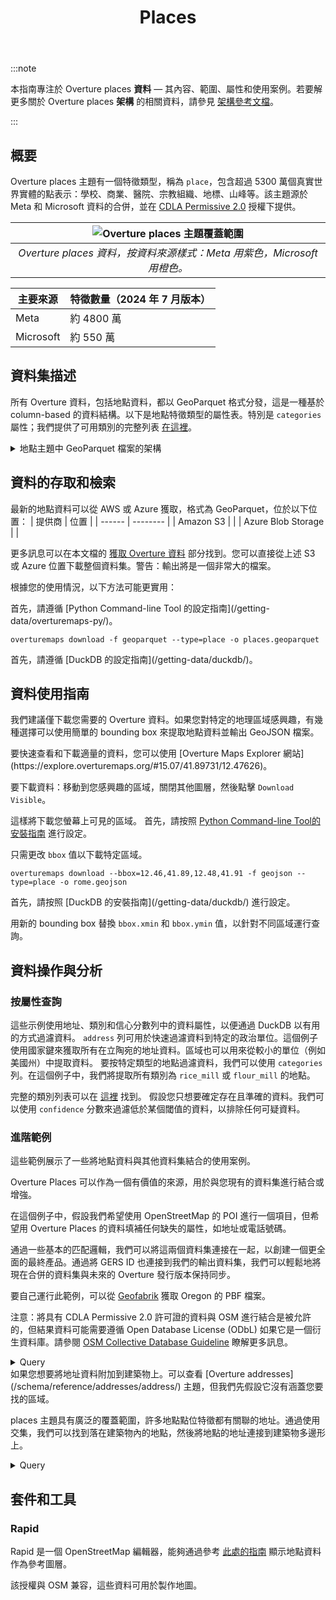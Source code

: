 ﻿---
title: Places
---

:::note

本指南專注於 Overture places **資料** &mdash; 其內容、範圍、屬性和使用案例。若要解更多關於 Overture places **架構** 的相關資料，請參見 [架構參考文檔](/schema/reference/places/place)。

:::

## 概要

Overture places 主題有一個特徵類型，稱為 `place`，包含超過 5300 萬個真實世界實體的點表示：學校、商業、醫院、宗教組織、地標、山峰等。該主題源於 Meta 和 Microsoft 資料的合併，並在 [CDLA Permissive 2.0](https://cdla.dev/permissive-2-0/) 授權下提供。

| ![Overture places 主題覆蓋範圍](/img/places/places-coverage.png) | 
|:--:| 
| *Overture places 資料，按資料來源樣式：Meta 用紫色，Microsoft 用橙色。* | 

| 主要來源 |  特徵數量（2024 年 7 月版本） |
| -------------------------- | --------------------- |
| Meta | 約 4800 萬 |
| Microsoft | 約 550 萬 |



## 資料集描述

所有 Overture 資料，包括地點資料，都以 GeoParquet 格式分發，這是一種基於 column-based 的資料結構。以下是地點特徵類型的屬性表。特別是 `categories` 屬性；我們提供了可用類別的完整列表 [在這裡](https://github.com/OvertureMaps/schema/blob/main/task-force-docs/places/overture_categories.csv)。

<details>
    <summary>地點主題中 GeoParquet 檔案的架構</summary>
<div>
<Tabs>
<TabItem value="places" label="places" default>
| 欄位 | 類型 | 描述 |
|---|---|---|
| id | VARCHAR | 特徵 ID。如果該特徵代表的是 GERS（全球實體參考系統）的一部分，則此 ID 可能與 GERS 關聯。 |
| geometry | BLOB | 地點位置的點表示。地點的幾何形狀必須是 GeoJSON schema 定義的點。 |
| bbox | STRUCT | 由兩個經度和兩個緯度定義的區域：緯度為 -90.0 到 90.0 之間的十進制數；經度為 -180.0 到 180.0 之間的十進制數。 |
| version | INTEGER | 特徵的版本號，在每次 Overture 版本更新中，當該特徵的幾何形狀或屬性發生變化時，版本號會遞增。 |
| sources | STRUCT | 給定特徵屬性的源訊息數組，每個條目都是一個源對象，列出了 JSON 指針符號表示的屬性和該特定值來源的資料集。所有特徵必須有一個根級別的源，這是默認源，如果未指定特定屬性的源，則使用此默認源。 |
| names | STRUCT | 定義特徵名稱的屬性。 |
| categories | STRUCT | 地點的類別。完整列表可在 GitHub 上找到：https://github.com/OvertureMaps/schema/blob/main/task-force-docs/places/overture_categories.csv |
| confidence | DOUBLE | 地點存在的信心程度。數值範圍是 0 到 1 之間。0 表示我們確定該地點不存在（或不再存在）。1 表示我們確定該地點存在。如果沒有任何值，代表我們還沒有任何可信的訊息。 |
| websites | VARCHAR[] | 地點的網站。 |
| socials | VARCHAR[] | 地點的社交媒體 URL。 |
| emails | VARCHAR[] | 地點的電子郵件地址。 |
| phones | VARCHAR[] | 地點的電話號碼。 |
| brand | STRUCT | 地點的品牌。擁有多個品牌的位置被建模為多個獨立的地點，每個地點都有自己的品牌。 |
| addresses | STRUCT | 地點的地址。 |
</TabItem>
</Tabs>
</div>
</details>


## 資料的存取和檢索

最新的地點資料可以從 AWS 或 Azure 獲取，格式為 GeoParquet，位於以下位置：
| 提供商 | 位置 |
| ------ | -------- |
| Amazon S3 | <QueryBuilder query="s3://overturemaps-us-west-2/release/__OVERTURE_RELEASE/theme=places/type=place/" language="text"></QueryBuilder> |
| Azure Blob Storage | <QueryBuilder query="https://overturemapswestus2.blob.core.windows.net/release/__OVERTURE_RELEASE/theme=places/type=place/" language="text"></QueryBuilder> |

更多訊息可以在本文檔的 [獲取 Overture 資料](https://docs.overturemaps.org/getting-data/) 部分找到。您可以直接從上述 S3 或 Azure 位置下載整個資料集。警告：輸出將是一個非常大的檔案。

根據您的使用情況，以下方法可能更實用：

<Tabs>
<TabItem value="Python Command-line Tool" label="Python Command-line Tool" default>
首先，請遵循 [Python Command-line Tool 的設定指南](/getting-data/overturemaps-py/)。

```
overturemaps download -f geoparquet --type=place -o places.geoparquet
``` 
</TabItem>
<TabItem value="DuckDB" label="DuckDB" default>
首先，請遵循 [DuckDB 的設定指南](/getting-data/duckdb/)。

<QueryBuilder query={PlacesQuery}></QueryBuilder>
</TabItem>
</Tabs>

## 資料使用指南

我們建議僅下載您需要的 Overture 資料。如果您對特定的地理區域感興趣，有幾種選擇可以使用簡單的 bounding box 來提取地點資料並輸出 GeoJSON 檔案。

<Tabs>
<TabItem value="Overture Maps Explorer" label="Overture Maps Explorer" default>
要快速查看和下載適量的資料，您可以使用 [Overture Maps Explorer 網站](https://explore.overturemaps.org/#15.07/41.89731/12.47626)。

要下載資料：移動到您感興趣的區域，關閉其他圖層，然後點擊 `Download Visible`。

這樣將下載您螢幕上可見的區域。
</TabItem>
<TabItem value="Python Command-line Tool" label="Python Command-line Tool" default>
首先，請按照 [Python Command-line Tool的安裝指南](/getting-data/overturemaps-py/) 進行設定。

只需更改 `bbox` 值以下載特定區域。
```
overturemaps download --bbox=12.46,41.89,12.48,41.91 -f geojson --type=place -o rome.geojson
``` 
</TabItem>
<TabItem value="DuckDB" label="DuckDB" default>
首先，請按照 [DuckDB 的安裝指南](/getting-data/duckdb/) 進行設定。

用新的 bounding box 替換 `bbox.xmin` 和 `bbox.ymin` 值，以針對不同區域運行查詢。
<QueryBuilder query={RomeQuery}></QueryBuilder>
</TabItem>
</Tabs>

## 資料操作與分析

### 按屬性查詢

這些示例使用地址、類別和信心分數列中的資料屬性，以便通過 DuckDB 以有用的方式過濾資料。
<Tabs>
<TabItem value="Query by address" label="按地址查詢" default>
`address` 列可用於快速過濾資料到特定的政治單位。這個例子使用國家鍵來獲取所有在立陶宛的地址資料。區域也可以用來從較小的單位（例如美國州）中提取資料。
<QueryBuilder query={LithuaniaQuery}></QueryBuilder>
</TabItem>
<TabItem value="Query by category" label="按類別查詢" default>
要按特定類型的地點過濾資料，我們可以使用 `categories` 列。在這個例子中，我們將提取所有類別為 `rice_mill` 或 `flour_mill` 的地點。

完整的類別列表可以在 [這裡](https://github.com/OvertureMaps/schema/blob/main/task-force-docs/places/overture_categories.csv) 找到。
<QueryBuilder query={MillQuery}></QueryBuilder>
</TabItem>
<TabItem value="Query by confidence score" label="Query by confidence score" default>
假設您只想要確定存在且準確的資料。我們可以使用 `confidence` 分數來過濾低於某個閾值的資料，以排除任何可疑資料。
<QueryBuilder query={ConfidenceQuery}></QueryBuilder>
</TabItem>
</Tabs>

### 進階範例

這些範例展示了一些將地點資料與其他資料集結合的使用案例。

<Tabs>
<TabItem value="Conflate with OpenStreetMap" label="與 OpenStreetMap 結合" default>
Overture Places 可以作為一個有價值的來源，用於與您現有的資料集進行結合或增強。

在這個例子中，假設我們希望使用 OpenStreetMap 的 POI 進行一個項目，但希望用 Overture Places 的資料填補任何缺失的屬性，如地址或電話號碼。

通過一些基本的匹配邏輯，我們可以將這兩個資料集連接在一起，以創建一個更全面的最終產品。通過將 GERS ID 也連接到我們的輸出資料集，我們可以輕鬆地將現在合併的資料集與未來的 Overture 發行版本保持同步。

要自己運行此範例，可以從 [Geofabrik](https://download.geofabrik.de/north-america/us/oregon.html) 獲取 Oregon 的 PBF 檔案。

注意：將具有 CDLA Permissive 2.0 許可證的資料與 OSM 進行結合是被允許的，但結果資料可能需要遵循 Open Database License (ODbL) 如果它是一個衍生資料庫。請參閱 [OSM Collective Database Guideline](https://osmfoundation.org/wiki/Licence/Community_Guidelines/Collective_Database_Guideline_Guideline) 瞭解更多訊息。
<details>
    <summary>Query</summary>
<div>
<QueryBuilder query={ConflateOSMQuery}></QueryBuilder>
</div>
</details>
</TabItem>
<TabItem value="Find building addresses" label="Find building addresses" default>
如果您想要將地址資料附加到建築物上。可以查看 [Overture addresses](/schema/reference/addresses/address/) 主題，但我們先假設它沒有涵蓋您要找的區域。

places 主題具有廣泛的覆蓋範圍，許多地點點位特徵都有關聯的地址。通過使用交集，我們可以找到落在建築物內的地點，然後將地點的地址連接到建築物多邊形上。
<details>
    <summary>Query</summary>
<div>
<QueryBuilder query={PlacesInBuildingsQuery}></QueryBuilder>
</div>
</details>
</TabItem>
</Tabs>

## 套件和工具

### Rapid
Rapid 是一個 OpenStreetMap 編輯器，能夠通過參考 [此處的指南](/examples/rapid-id/) 顯示地點資料作為參考圖層。

該授權與 OSM 兼容，這些資料可用於製作地圖。
